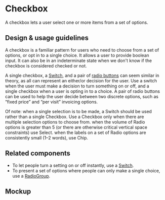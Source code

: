 
<Meta title="Components/Selections/Checkbox" />

# Checkbox

A checkbox lets a user select one or more items from a set of options.

## Design & usage guidelines

A checkbox is a familiar pattern for users who need to choose from a set of
options, or opt in to a single choice. It allows a user to provide boolean
input. It can also be in an indeterminate state when we don't know if the
checkbox is considered checked or not.

A single checkbox, a [Switch](/components/Switch), and a pair of
[radio buttons](/components/RadioGroup) can seem similar in theory, as all can
represent an either/or decision for the user. Use a switch when the user must
make a decision to turn something on or off, and a single checkbox when a user
is opting in to a choice. A pair of radio buttons can be used to help the user
decide between two discrete options, such as “fixed price” and “per visit”
invoicing options.

Of note: when a single selection is to be made, a Switch should be used rather
than a single Checkbox. Use a Checkbox only when there are multiple selection
options to choose from. when the volume of Radio options is greater than 5 (or
there are otherwise critical vertical space constraints) use Select. when the
labels on a set of Radio options are consistently small (1–2 words), use Chip.

## Related components

- To let people turn a setting on or off instantly, use a
  [Switch](/components/Switch).
- To present a set of options where people can only make a single choice, use a
  [RadioGroup](/components/RadioGroup).

## Mockup

<Figma
  collapsable
  url="https://www.figma.com/file/avvgu5SkbBvS8lGVePBsqO/%F0%9F%92%99-Product%2FMobile?node-id=15272%3A30151"
/>
